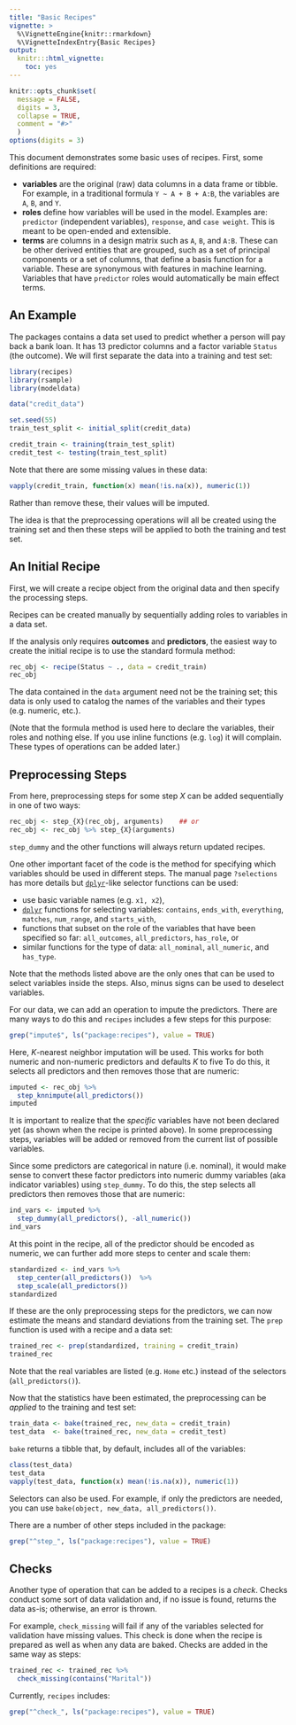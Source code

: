 ```yaml
---
title: "Basic Recipes"
vignette: >
  %\VignetteEngine{knitr::rmarkdown}
  %\VignetteIndexEntry{Basic Recipes}
output:
  knitr:::html_vignette:
    toc: yes
---
```


```r
knitr::opts_chunk$set(
  message = FALSE,
  digits = 3,
  collapse = TRUE,
  comment = "#>"
  )
options(digits = 3)
```

This document demonstrates some basic uses of recipes. First, some definitions are required: 

 * __variables__ are the original (raw) data columns in a data frame or tibble. For example, in a traditional formula `Y ~ A + B + A:B`, the variables are `A`, `B`, and `Y`. 
 * __roles__ define how variables will be used in the model. Examples are: `predictor` (independent variables), `response`, and `case weight`. This is meant to be open-ended and extensible. 
 * __terms__ are columns in a design matrix such as `A`, `B`, and `A:B`. These can be other derived entities that are grouped, such as a set of principal components or a set of columns, that define a basis function for a variable. These are synonymous with features in machine learning. Variables that have `predictor` roles would automatically be main effect terms.

## An Example

The packages contains a data set used to predict whether a person will pay back a bank loan. It has 13 predictor columns and a factor variable `Status` (the outcome). We will first separate the data into a training and test set:

```r
library(recipes)
library(rsample)
library(modeldata)

data("credit_data")

set.seed(55)
train_test_split <- initial_split(credit_data)

credit_train <- training(train_test_split)
credit_test <- testing(train_test_split)
```

Note that there are some missing values in these data:

```r
vapply(credit_train, function(x) mean(!is.na(x)), numeric(1))
```

Rather than remove these, their values will be imputed. 

The idea is that the preprocessing operations will all be created using the training set and then these steps will be applied to both the training and test set. 

## An Initial Recipe

First, we will create a recipe object from the original data and then specify the processing steps. 

Recipes can be created manually by sequentially adding roles to variables in a data set. 

If the analysis only requires **outcomes** and **predictors**, the easiest way to create the initial recipe is to use the standard formula method:

```r
rec_obj <- recipe(Status ~ ., data = credit_train)
rec_obj
```

The data contained in the `data` argument need not be the training set; this data is only used to catalog the names of the variables and their types (e.g. numeric, etc.).  

(Note that the formula method is used here to declare the variables, their roles and nothing else. If you use inline functions (e.g. `log`) it will complain. These types of operations can be added later.)

## Preprocessing Steps

From here, preprocessing steps for some step _X_ can be added sequentially in one of two ways:

```r
rec_obj <- step_{X}(rec_obj, arguments)    ## or
rec_obj <- rec_obj %>% step_{X}(arguments)
```

`step_dummy` and the other functions will always return updated recipes. 

One other important facet of the code is the method for specifying which variables should be used in different steps. The manual page `?selections` has more details but [`dplyr`](https://cran.r-project.org/package=dplyr)-like selector functions can be used: 

 * use basic variable names (e.g. `x1, x2`),
 *  [`dplyr`](https://cran.r-project.org/package=dplyr) functions for selecting variables: `contains`, `ends_with`, `everything`, `matches`, `num_range`, and `starts_with`,
 * functions that subset on the role of the variables that have been specified so far: `all_outcomes`, `all_predictors`, `has_role`, or 
 * similar functions for the type of data: `all_nominal`, `all_numeric`, and `has_type`. 

Note that the methods listed above are the only ones that can be used to select variables inside the steps. Also, minus signs can be used to deselect variables. 

For our data, we can add an operation to impute the predictors. There are many ways to do this and `recipes` includes a few steps for this purpose:

```r
grep("impute$", ls("package:recipes"), value = TRUE)
```

Here, _K_-nearest neighbor imputation will be used. This works for both numeric and non-numeric predictors and defaults _K_ to five To do this, it selects all predictors and then removes those that are numeric:

```r
imputed <- rec_obj %>%
  step_knnimpute(all_predictors()) 
imputed
```

It is important to realize that the _specific_ variables have not been declared yet (as shown when the recipe is printed above). In some preprocessing steps, variables will be added or removed from the current list of possible variables. 

Since some predictors are categorical in nature (i.e. nominal), it would make sense to convert these factor predictors into numeric dummy variables (aka indicator variables) using `step_dummy`. To do this, the step selects all predictors then removes those that are numeric:

```r
ind_vars <- imputed %>%
  step_dummy(all_predictors(), -all_numeric()) 
ind_vars
```

At this point in the recipe, all of the predictor should be encoded as numeric, we can further add more steps to center and scale them:

```r
standardized <- ind_vars %>%
  step_center(all_predictors())  %>%
  step_scale(all_predictors()) 
standardized
```


If these are the only preprocessing steps for the predictors, we can now estimate the means and standard deviations from the training set. The `prep` function is used with a recipe and a data set:

```r
trained_rec <- prep(standardized, training = credit_train)
trained_rec
```

Note that the real variables are listed (e.g. `Home` etc.) instead of the selectors (`all_predictors()`). 

Now that the statistics have been estimated, the preprocessing can be _applied_ to the training and test set:

```r
train_data <- bake(trained_rec, new_data = credit_train)
test_data  <- bake(trained_rec, new_data = credit_test)
```
`bake` returns a tibble that, by default, includes all of the variables: 
```r
class(test_data)
test_data
vapply(test_data, function(x) mean(!is.na(x)), numeric(1))
```

Selectors can also be used. For example, if only the predictors are needed, you can use `bake(object, new_data, all_predictors())`. 

There are a number of other steps included in the package:

```r
grep("^step_", ls("package:recipes"), value = TRUE)
```

## Checks

Another type of operation that can be added to a recipes is a _check_. Checks conduct some sort of data validation and, if no issue is found, returns the data as-is; otherwise, an error is thrown. 

For example, `check_missing` will fail if any of the variables selected for validation have missing values. This check is done when the recipe is prepared as well as when any data are baked. Checks are added in the same way as steps:

```r
trained_rec <- trained_rec %>%
  check_missing(contains("Marital"))
```

Currently, `recipes` includes:

```r
grep("^check_", ls("package:recipes"), value = TRUE)
```



